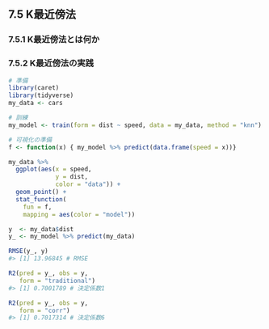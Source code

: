 ## 7.5 K最近傍法

### 7.5.1 K最近傍法とは何か

### 7.5.2 K最近傍法の実践

```r
# 準備
library(caret)
library(tidyverse)
my_data <- cars

# 訓練
my_model <- train(form = dist ~ speed, data = my_data, method = "knn")

# 可視化の準備
f <- function(x) { my_model %>% predict(data.frame(speed = x))}
```

```r
my_data %>%
  ggplot(aes(x = speed,
             y = dist,
             color = "data")) +
  geom_point() +
  stat_function(
    fun = f,
    mapping = aes(color = "model"))
```

```r
y  <- my_data$dist
y_ <- my_model %>% predict(my_data)

RMSE(y_, y)
#> [1] 13.96845 # RMSE

R2(pred = y_, obs = y,
   form = "traditional")
#> [1] 0.7001789 # 決定係数1

R2(pred = y_, obs = y,
   form = "corr")
#> [1] 0.7017314 # 決定係数6
```

